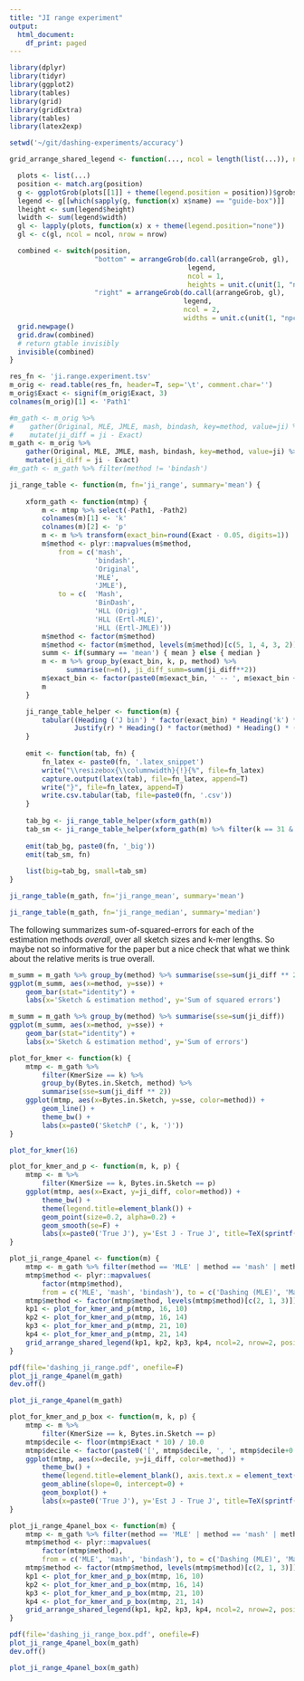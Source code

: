 ```yaml
---
title: "JI range experiment"
output:
  html_document:
    df_print: paged
---
```


```r
library(dplyr)
library(tidyr)
library(ggplot2)
library(tables)
library(grid)
library(gridExtra)
library(tables)
library(latex2exp)
```

```r
setwd('~/git/dashing-experiments/accuracy')
```

```r
grid_arrange_shared_legend <- function(..., ncol = length(list(...)), nrow = 1, position = c("bottom", "right")) {

  plots <- list(...)
  position <- match.arg(position)
  g <- ggplotGrob(plots[[1]] + theme(legend.position = position))$grobs
  legend <- g[[which(sapply(g, function(x) x$name) == "guide-box")]]
  lheight <- sum(legend$height)
  lwidth <- sum(legend$width)
  gl <- lapply(plots, function(x) x + theme(legend.position="none"))
  gl <- c(gl, ncol = ncol, nrow = nrow)

  combined <- switch(position,
                     "bottom" = arrangeGrob(do.call(arrangeGrob, gl),
                                            legend,
                                            ncol = 1,
                                            heights = unit.c(unit(1, "npc") - lheight, lheight)),
                     "right" = arrangeGrob(do.call(arrangeGrob, gl),
                                           legend,
                                           ncol = 2,
                                           widths = unit.c(unit(1, "npc") - lwidth, lwidth)))
  grid.newpage()
  grid.draw(combined)
  # return gtable invisibly
  invisible(combined)
}
```

```r
res_fn <- 'ji.range.experiment.tsv'
m_orig <- read.table(res_fn, header=T, sep='\t', comment.char='')
m_orig$Exact <- signif(m_orig$Exact, 3)
colnames(m_orig)[1] <- 'Path1'
```

```r
#m_gath <- m_orig %>%
#    gather(Original, MLE, JMLE, mash, bindash, key=method, value=ji) %>%
#    mutate(ji_diff = ji - Exact)
m_gath <- m_orig %>%
    gather(Original, MLE, JMLE, mash, bindash, key=method, value=ji) %>%
    mutate(ji_diff = ji - Exact)
#m_gath <- m_gath %>% filter(method != 'bindash')
```


```r
ji_range_table <- function(m, fn='ji_range', summary='mean') {
    
    xform_gath <- function(mtmp) {
        m <- mtmp %>% select(-Path1, -Path2)
        colnames(m)[1] <- 'k'
        colnames(m)[2] <- 'p'
        m <- m %>% transform(exact_bin=round(Exact - 0.05, digits=1))
        m$method <- plyr::mapvalues(m$method,
            from = c('mash',
                     'bindash',
                     'Original',
                     'MLE',
                     'JMLE'),
            to = c(  'Mash',
                     'BinDash',
                     'HLL (Orig)',
                     'HLL (Ertl-MLE)',
                     'HLL (Ertl-JMLE)'))
        m$method <- factor(m$method)
        m$method <- factor(m$method, levels(m$method)[c(5, 1, 4, 3, 2)])
        summ <- if(summary == 'mean') { mean } else { median }
        m <- m %>% group_by(exact_bin, k, p, method) %>% 
              summarise(n=n(), ji_diff_summ=summ(ji_diff**2))
        m$exact_bin <- factor(paste0(m$exact_bin, ' -- ', m$exact_bin + 0.1))
        m
    }

    ji_range_table_helper <- function(m) {
        tabular((Heading ('J bin') * factor(exact_bin) * Heading('k') * factor(k) * Heading('log2(sketch bytes)') * factor(p)) ~
                Justify(r) * Heading() * factor(method) * Heading() * (Format(sprintf("%0.1f")) * I(ji_diff_summ*1e6)) * Heading() * identity + Heading('n') * n * Heading() * mean, data=m)
    }
    
    emit <- function(tab, fn) {
        fn_latex <- paste0(fn, '.latex_snippet')
        write("\\resizebox{\\columnwidth}{!}{%", file=fn_latex)
        capture.output(latex(tab), file=fn_latex, append=T)
        write("}", file=fn_latex, append=T)
        write.csv.tabular(tab, file=paste0(fn, '.csv'))
    }
    
    tab_bg <- ji_range_table_helper(xform_gath(m))
    tab_sm <- ji_range_table_helper(xform_gath(m) %>% filter(k == 31 & p > 11))
    
    emit(tab_bg, paste0(fn, '_big'))
    emit(tab_sm, fn)
    
    list(big=tab_bg, small=tab_sm)
}
```

```r
ji_range_table(m_gath, fn='ji_range_mean', summary='mean')
```

```r
ji_range_table(m_gath, fn='ji_range_median', summary='median')
```

The following summarizes sum-of-squared-errors for each of the estimation methods _overall_, over all sketch sizes and k-mer lengths.  So maybe not so informative for the paper but a nice check that what we think about the relative merits is true overall.

```r
m_summ = m_gath %>% group_by(method) %>% summarise(sse=sum(ji_diff ** 2))
ggplot(m_summ, aes(x=method, y=sse)) +
    geom_bar(stat="identity") +
    labs(x='Sketch & estimation method', y='Sum of squared errors')
```
```r
m_summ = m_gath %>% group_by(method) %>% summarise(sse=sum(ji_diff))
ggplot(m_summ, aes(x=method, y=sse)) +
    geom_bar(stat="identity") +
    labs(x='Sketch & estimation method', y='Sum of errors')
```

```r
plot_for_kmer <- function(k) {
    mtmp <- m_gath %>%
        filter(KmerSize == k) %>%
        group_by(Bytes.in.Sketch, method) %>%
        summarise(sse=sum(ji_diff ** 2))
    ggplot(mtmp, aes(x=Bytes.in.Sketch, y=sse, color=method)) +
        geom_line() +
        theme_bw() +
        labs(x=paste0('SketchP (', k, ')'))
}
```

```r
plot_for_kmer(16)
```
```r
plot_for_kmer_and_p <- function(m, k, p) {
    mtmp <- m %>%
        filter(KmerSize == k, Bytes.in.Sketch == p)
    ggplot(mtmp, aes(x=Exact, y=ji_diff, color=method)) +
        theme_bw() +
        theme(legend.title=element_blank()) +
        geom_point(size=0.2, alpha=0.2) +
        geom_smooth(se=F) +
        labs(x=paste0('True J'), y='Est J - True J', title=TeX(sprintf('k = %d, $\\log_2$(sketch bytes) = %d', k, p)))
}
```

```r
plot_ji_range_4panel <- function(m) {
    mtmp <- m_gath %>% filter(method == 'MLE' | method == 'mash' | method == 'bindash')
    mtmp$method <- plyr::mapvalues(
        factor(mtmp$method),
        from = c('MLE', 'mash', 'bindash'), to = c('Dashing (MLE)', 'Mash   ', 'BinDash   '))
    mtmp$method <- factor(mtmp$method, levels(mtmp$method)[c(2, 1, 3)])
    kp1 <- plot_for_kmer_and_p(mtmp, 16, 10)
    kp2 <- plot_for_kmer_and_p(mtmp, 16, 14)
    kp3 <- plot_for_kmer_and_p(mtmp, 21, 10)
    kp4 <- plot_for_kmer_and_p(mtmp, 21, 14)
    grid_arrange_shared_legend(kp1, kp2, kp3, kp4, ncol=2, nrow=2, position='bottom')
}

pdf(file='dashing_ji_range.pdf', onefile=F)
plot_ji_range_4panel(m_gath)
dev.off()

plot_ji_range_4panel(m_gath)
```

```r
plot_for_kmer_and_p_box <- function(m, k, p) {
    mtmp <- m %>%
        filter(KmerSize == k, Bytes.in.Sketch == p)
    mtmp$decile <- floor(mtmp$Exact * 10) / 10.0
    mtmp$decile <- factor(paste0('[', mtmp$decile, ', ', mtmp$decile+0.1, ')'))
    ggplot(mtmp, aes(x=decile, y=ji_diff, color=method)) +
        theme_bw() +
        theme(legend.title=element_blank(), axis.text.x = element_text(angle = 45, hjust = 1)) +
        geom_abline(slope=0, intercept=0) +
        geom_boxplot() +
        labs(x=paste0('True J'), y='Est J - True J', title=TeX(sprintf('k = %d, $\\log_2$(sketch bytes) = %d', k, p)))
}

plot_ji_range_4panel_box <- function(m) {
    mtmp <- m_gath %>% filter(method == 'MLE' | method == 'mash' | method == 'bindash')
    mtmp$method <- plyr::mapvalues(
        factor(mtmp$method),
        from = c('MLE', 'mash', 'bindash'), to = c('Dashing (MLE)', 'Mash   ', 'BinDash   '))
    mtmp$method <- factor(mtmp$method, levels(mtmp$method)[c(2, 1, 3)])
    kp1 <- plot_for_kmer_and_p_box(mtmp, 16, 10)
    kp2 <- plot_for_kmer_and_p_box(mtmp, 16, 14)
    kp3 <- plot_for_kmer_and_p_box(mtmp, 21, 10)
    kp4 <- plot_for_kmer_and_p_box(mtmp, 21, 14)
    grid_arrange_shared_legend(kp1, kp2, kp3, kp4, ncol=2, nrow=2, position='bottom')
}
```

```r
pdf(file='dashing_ji_range_box.pdf', onefile=F)
plot_ji_range_4panel_box(m_gath)
dev.off()

plot_ji_range_4panel_box(m_gath)
```
